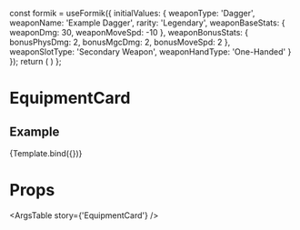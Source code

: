 
  const formik = useFormik({
    initialValues: {
      weaponType: 'Dagger',
      weaponName: 'Example Dagger',
      rarity: 'Legendary',
      weaponBaseStats: {
        weaponDmg: 30,
        weaponMoveSpd: -10
      },
      weaponBonusStats: {
        bonusPhysDmg: 2,
        bonusMgcDmg: 2,
        bonusMoveSpd: 2
      },
      weaponSlotType: 'Secondary Weapon',
      weaponHandType: 'One-Handed'
    }
  });
  return (
    <Grid container>
      <Grid item>
        <EquipmentCard
          formik={formik}
        />
      </Grid>
    </Grid>
  )
};

<Meta
  title='Components/EquipmentCard'
  component={EquipmentCard}
/>

# EquipmentCard
<Description of={EquipmentCard}/>


## Example
<Canvas>
  <Story name='EquipmentCard'>
    {Template.bind({})}
  </Story>
</Canvas>

# Props
<ArgsTable story={'EquipmentCard'} />
